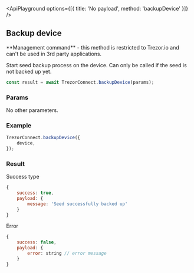 

<ApiPlayground options={[{ title: 'No payload', method: 'backupDevice' }]} />

## Backup device

<Callout type="error" emoji="️🚫">
    **Management command** - this method is restricted to Trezor.io and can't be used in 3rd party
    applications.
</Callout>

Start seed backup process on the device. Can only be called if the seed is not backed up yet.

```javascript
const result = await TrezorConnect.backupDevice(params);
```

### Params

<CommonParamsLink />

No other parameters.

### Example

```javascript
TrezorConnect.backupDevice({
    device,
});
```

### Result

Success type

```javascript
{
    success: true,
    payload: {
        message: 'Seed successfully backed up'
    }
}
```

Error

```javascript
{
    success: false,
    payload: {
        error: string // error message
    }
}
```
